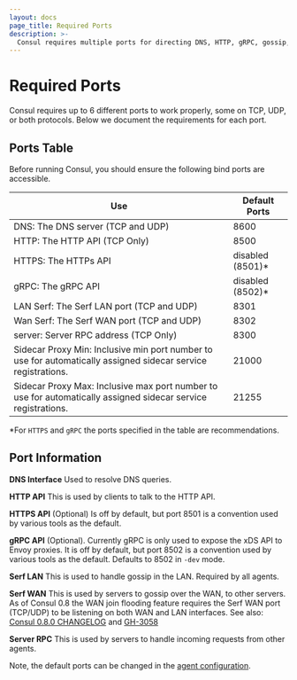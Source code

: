 ```yaml
---
layout: docs
page_title: Required Ports
description: >-
  Consul requires multiple ports for directing DNS, HTTP, gRPC, gossip, and sidecar proxy requests. Learn about required and optional ports, and how Consul uses them for specific communication functions.
---
```


# Required Ports

Consul requires up to 6 different ports to work properly, some on
TCP, UDP, or both protocols. Below we document the requirements for each
port.

## Ports Table

Before running Consul, you should ensure the following bind ports are accessible.

| Use                                                                                                           | Default Ports     |
| ------------------------------------------------------------------------------------------------------------- | ----------------- |
| DNS: The DNS server (TCP and UDP)                                                                             | 8600              |
| HTTP: The HTTP API (TCP Only)                                                                                 | 8500              |
| HTTPS: The HTTPs API                                                                                          | disabled (8501)\* |
| gRPC: The gRPC API                                                                                            | disabled (8502)\* |
| LAN Serf: The Serf LAN port (TCP and UDP)                                                                     | 8301              |
| Wan Serf: The Serf WAN port (TCP and UDP)                                                                     | 8302              |
| server: Server RPC address (TCP Only)                                                                         | 8300              |
| Sidecar Proxy Min: Inclusive min port number to use for automatically assigned sidecar service registrations. | 21000             |
| Sidecar Proxy Max: Inclusive max port number to use for automatically assigned sidecar service registrations. | 21255             |

\*For `HTTPS` and `gRPC` the ports specified in the table
are recommendations.

## Port Information

**DNS Interface** Used to resolve DNS queries.

**HTTP API** This is used by clients to talk to the HTTP
API.

**HTTPS API** (Optional) Is off by default, but port 8501 is a convention
used by various tools as the default.

**gRPC API** (Optional). Currently gRPC is
only used to expose the xDS API to Envoy proxies. It is off by default, but port 8502 is a convention used by various tools as the default. Defaults to 8502 in `-dev` mode.

**Serf LAN** This is used to handle gossip in the LAN.
Required by all agents.

**Serf WAN** This is used by servers to gossip over the WAN, to
other servers. As of Consul 0.8 the WAN join flooding feature requires
the Serf WAN port (TCP/UDP) to be listening on both WAN and LAN interfaces. See also:
[Consul 0.8.0 CHANGELOG](https://github.com/hashicorp/consul/blob/main/CHANGELOG.md#080-april-5-2017) and [GH-3058](https://github.com/hashicorp/consul/issues/3058)

**Server RPC** This is used by servers to handle incoming
requests from other agents.

Note, the default ports can be changed in the [agent configuration](/consul/docs/agent/config/config-files#ports).
